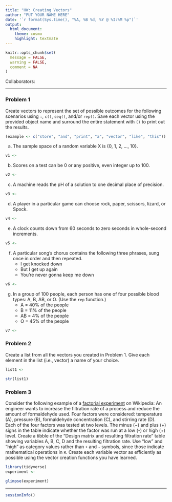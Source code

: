 ```yaml
---
title: "HW: Creating Vectors"
author: "PUT YOUR NAME HERE"
date: '`r format(Sys.time(), "%A, %B %d, %Y @ %I:%M %p")`'
output: 
  html_document: 
    theme: cosmo
    highlight: textmate
---
```


```r
knitr::opts_chunk$set(
  message = FALSE,
  warning = FALSE,
  comment = NA
)
```

Collaborators: 

***

### Problem 1

Create vectors to represent the set of possible outcomes for the following scenarios using `:`, `c()`, `seq()`, and/or `rep()`. Save each vector using the provided object name and surround the entire statement with `()` to print out the results. 

```r
(example <- c("store", "and", "print", "a", "vector", "like", "this"))
```

a) The sample space of a random variable X is {0, 1, 2, ..., 10}.

```r
v1 <- 
```

b) Scores on a test can be 0 or any positive, even integer up to 100.

```r
v2 <- 
```

c) A machine reads the pH of a solution to one decimal place of precision.
 
```r
v3 <- 
```

d) A player in a particular game can choose rock, paper, scissors, lizard, or Spock.

```r
v4 <- 
```

e) A clock counts down from 60 seconds to zero seconds in whole-second increments.

```r
v5 <- 
```

f) A particular song's chorus contains the following three phrases, sung once in order and then repeated.
    + I get knocked down
    + But I get up again
    + You're never gonna keep me down
    
```r
v6 <- 
```

g) In a group of 100 people, each person has one of four possible blood types: A, B, AB, or O. (Use the `rep` function.)
    + A = 40% of the people
    + B = 11% of the people
    + AB = 4% of the people
    + O = 45% of the people
    
```r
v7 <- 
```

### Problem 2

Create a list from all the vectors you created in Problem 1. Give each element in the list (i.e., vector) a name of your choice.

```r
list1 <- 
```

```r
str(list1)
```

### Problem 3

Consider the following example of a [factorial experiment](https://en.wikipedia.org/wiki/Factorial_experiment) on Wikipedia: An engineer wants to increase the filtration rate of a process and reduce the amount of formaldehyde used. Four factors were considered: temperature (A), pressure (B), formaldehyde concentration (C), and stirring rate (D). Each of the four factors was tested at two levels. The minus (−) and plus (+) signs in the table indicate whether the factor was run at a low (-) or high (+) level. Create a tibble of the "Design matrix and resulting filtration rate" table showing variables A, B, C, D and the resulting filtration rate. Use "low" and "high" as category values rather than `+` and `-` symbols, since those indicate mathematical operations in `R`. Create each variable vector as efficiently as possible using the vector creation functions you have learned.

```r
library(tidyverse)
experiment <-
```

```r
glimpse(experiment)
```

***
```r
sessionInfo()
```
